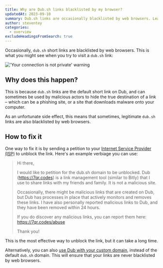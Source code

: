 ```yaml
---
title: Why are Dub.sh links blacklisted by my browser?
updatedAt: 2023-09-10
summary: Dub.sh links are occasionally blacklisted by web browsers. Learn more about why, and how to fix it.
author: steventey
categories:
  - overview
excludeHeadingsFromSearch: true
---
```


Occasionally, `dub.sh` short links are blacklisted by web browsers. This is what you might see when you try to visit a `dub.sh` link:

<Image
  alt="'Your connection is not private' warning"
  src="https://d2vwwcvoksz7ty.cloudfront.net/help/connection-not-private.png"
  width={1157}
  height={1040}
/>

## Why does this happen?

This is because `dub.sh` links are the default short link on Dub, and can sometimes be used by malicious actors to hide the true destination of a link – which can be a phishing site, or a site that downloads malware onto your computer.

As an unfortunate side effect, this means that sometimes, legitimate `dub.sh` links are also blacklisted by web browsers.

## How to fix it

One way to fix it is by sending a petition to your [Internet Service Provider (ISP)](https://support.google.com/googlenest/answer/6246513) to unblock the link. Here's an example verbiage you can use:

> Hi there,
>
> I would like to petition for the dub.sh domain to be unblocked. Dub (https://7qr.codes) is a link management tool (similar to Bitly) that I use to share links with my friends and family. It is not a malicious site.
>
> Occasionally, there might be malicious links that are created on Dub, but Dub has processes in place that actively monitors and removes these links. I have also personally reported malicious links to Dub, and they have been removed within 24 hours.
>
> If you do discover any malicious links, you can report them here: https://7qr.codes/abuse
>
> Thank you!

This is the most effective way to unblock the link, but it can take a long time.

Alternatively, you can also [use Dub with your custom domain](how-to-add-custom-domain), instead of the default `dub.sh` domain. This will ensure that your links are never blacklisted by web browsers.

